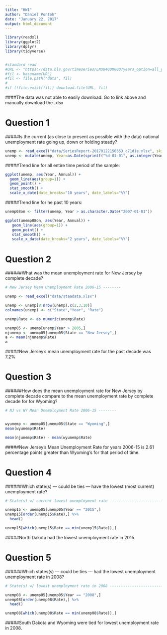 ```yaml
---
title: "HW1"
author: "Daniel Pontoh"
date: "January 22, 2017"
output: html_document
---
```

```r
library(readxl)
library(ggplot2)
library(dplyr)
library(tidyverse)


#standard read
#URL <- "https://data.bls.gov/timeseries/LNU04000000?years_option=all_years&periods_optio#n=specific_periods&periods=Annual+Data"
#fil <- basename(URL)
#fil <- file.path("data", fil)
#
#if (!file.exist(fil)) download.file(URL, fil)
```
####The data was not able to easily download. Go to link above and manually download the .xlsx 

# Question 1
#####Is the current (as close to present as possible with the data) national unemployment rate going up, down or holding steady?
```r
unemp <- read_excel("data/SeriesReport-20170122150353_c71d1e.xlsx", skip=10, col_names=TRUE)
unemp <- mutate(unemp, Year=as.Date(sprintf("%d-01-01", as.integer(Year))))
```

#####Trend line for all entire time period of the sample:

```r
ggplot(unemp, aes(Year, Annual)) +
  geom_line(aes(group=1)) +
  geom_point() +
  stat_smooth() +
  scale_x_date(date_breaks="10 years", date_labels="%Y")
```

#####Trend line for he past 10 years:

```r

unemp08on <- filter(unemp, Year > as.character.Date("2007-01-01"))

ggplot(unemp08on, aes(Year, Annual)) +
   geom_line(aes(group=1)) +
   geom_point() +
   stat_smooth() +
   scale_x_date(date_breaks="2 years", date_labels="%Y")
```


# Question 2
######What was the mean unemployment rate for New Jersey by complete decade?
```r
# New Jersey Mean Unemployment Rate 2006-15 --------

unemp <- read_excel("data/staadata.xlsx")

unemp <- unemp[8:nrow(unemp),c(2,3,10)]
colnames(unemp) <- c("State","Year", "Rate")

unemp$Rate <- as.numeric(unemp$Rate)

unemp05 <- unemp[unemp$Year > 2005,]
njunemp <- unemp05[unemp05$State == "New Jersey",]
a <- mean(njunemp$Rate)
a
```
#####New Jersey's mean unemployment rate for the past decade was 7.2%

# Question 3
######How does the mean unemployment rate for New Jersey by complete decade compare to the mean unemployment rate by complete decade for for Wyoming?
```r
# NJ vs WY Mean Unemployment Rate 2006-15 --------


wyunemp <- unemp05[unemp05$State == "Wyoming",]
mean(wyunemp$Rate)

mean(njunemp$Rate) - mean(wyunemp$Rate)

```

#####New Jersey's Mean Unemployment Rate for years 2006-15 is 2.61 percentage points greater than Wyoming's for that period of time.

# Question 4
######Which state(s) — could be ties — have the lowest (most current) unemployment rate?

```r
# State(s) w/ current lowest unemployment rate ----------------------------

unemp15 <- unemp05[unemp05$Year == "2015",]
unemp15[order(unemp15$Rate),] %>%
  head()

unemp15[which(unemp15$Rate == min(unemp15$Rate)),]


```

#####North Dakota had the lowest unemployment rate in 2015.

# Question 5
######Which states(s) — could be ties — had the lowest unemployment unemployment rate in 2008?
```r
# State(s) w/ lowest unemployment rate in 2008 ----------------------------

unemp08 <- unemp05[unemp05$Year == "2008",]
unemp08[order(unemp08$Rate),] %>%
  head() 

unemp08[which(unemp08$Rate == min(unemp08$Rate)),]

```
#####South Dakota and Wyoming were tied for lowest unemployment rate in 2008.

